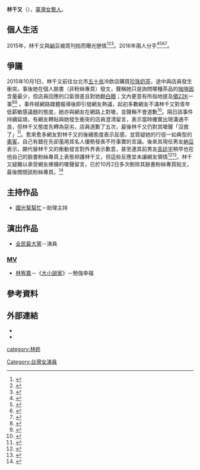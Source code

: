{{藝人
|類型 = 女藝人
|圖片 = Replace this image male.svg
|圖片尺寸 =
|圖片簡介 =
|羅馬拼音 =
|英文名 = Demi Lin 
|國籍 = {{ROC}}
|出生日期 ={{birth date and age|1992|11|17}}
|出生地點 ={{TWN}}
|逝世日期 =
|逝世地點 =
|職業 = [[藝人|藝人]]、[[主持人|主持人]]、[[模特兒|模特兒]]
|語言 = [[國語|國語]]  [[英語|英語]]
|教育程度 = {{USA}}加州二年制社區學院（De Anza community college）<br>{{USA}}加州州立大學長灘分校（California State University, Long Beach）
|配偶 =
|出道地點 =
|出道作 =[[我猜我猜我猜猜猜|我猜我猜我猜猜猜]]
|出道日期 =2008年
|代表作 =
|活躍年代 =2015年–2017年
|著名角色 =
|唱片公司 =
|經紀公司 =
|網站 =
|獎項 =
|IMDb =
}}

'''林千又'''（{{bd|1992年|11月17日}}），[[臺灣|臺灣]][[女藝人|女藝人]]。

== 個人生活 ==
2015年，林千又與[[林郁智|納豆]]被周刊拍而曝光戀情<ref>{{cite news | title = 納豆女友 被起底是辣模林千又 | publisher = 自由時報 | url = http://ent.ltn.com.tw/news/breakingnews/1316925 | date = 2015-05-14 | author = 牛貞懿 | accessdate = 2015-06-14 | language = zh-hant | archive-date = 2020-10-28 | archive-url = https://web.archive.org/web/20201028204709/https://ent.ltn.com.tw/news/breakingnews/1316925 | dead-url = no }}</ref><ref>{{cite news | title = 納豆女友身分被起底！ 被爆是《國光》超辣小模林千又 | publisher = 東森新聞 | url = http://www.ettoday.net/news/20150514/506439.htm | date = 2015-05-14 | author = 田暐瑋 | accessdate = 2015-06-14 | language = zh-hant | archive-date = 2015-09-06 | archive-url = https://web.archive.org/web/20150906203001/http://www.ettoday.net/news/20150514/506439.htm | dead-url = no }}</ref><ref>{{cite news | title = 納豆「從裡帥到外」 辣女友認證 | publisher = 自由時報 | url = http://ent.ltn.com.tw/news/breakingnews/1339416 | date = 2015-06-05 | accessdate = 2015-06-14 | language = zh-hant | archive-date = 2020-10-28 | archive-url = https://web.archive.org/web/20201028202155/https://ent.ltn.com.tw/news/breakingnews/1339416 | dead-url = no }}</ref>。2016年兩人分手<ref>{{cite news | title = 獨家／納豆與林千又分手了！ 原因竟然是... | publisher = 聯合報 | url = http://udn.com/news/story/7260/1614488 | date = 2016-04-07 | accessdate = 2016-04-09 | language = zh-hant | archive-date = 2020-10-20 | archive-url = https://web.archive.org/web/20201020070122/https://udn.com/news/story/7260/1614488 | dead-url = no }}</ref><ref>{{cite news | title = 納豆分手林千又 嘆「是時候休個假了」 | publisher = 自由時報 | url = http://ent.ltn.com.tw/news/breakingnews/1658364 | date = 2016-04-08 | accessdate = 2016-04-09 | language = zh-hant | archive-date = 2020-12-03 | archive-url = https://web.archive.org/web/20201203132516/https://ent.ltn.com.tw/news/breakingnews/1658364 | dead-url = no }}</ref><ref>{{cite news | title = 納豆認與林千又分手　竟是因為這件事 | publisher = 今日新聞 | url = http://www.nownews.com/n/2016/04/08/2056485 | date = 2016-04-08 | accessdate = 2016-04-09 | language = zh-hant | archive-date = 2017-01-12 | archive-url = https://web.archive.org/web/20170112194543/http://www.nownews.com/n/2016/04/08/2056485 | dead-url = no }}</ref><ref>{{cite news | title = 納豆林千又分手 還是朋友有聯絡 | publisher = 中央社 | url = http://www.cna.com.tw/news/amov/201604080248-1.aspx | date = 2016-04-08 | accessdate = 2016-04-09 | language = zh-hant | archive-date = 2017-01-12 | archive-url = https://web.archive.org/web/20170112205313/http://www.cna.com.tw/news/amov/201604080248-1.aspx | dead-url = no }}</ref>。

== 爭議 ==
2015年10月1日，林千又前往台北市[[五十岚|五十岚]]冷飲店購買[[珍珠奶茶|珍珠奶茶]]，途中與店員發生衝突。事後她在個人臉書（非粉絲專頁）發文，聲稱她只是詢問哪種茶品的[[咖啡因|咖啡因]]含量最少，但店員回應的口氣很差且對她翻[[白眼|白眼]]；文內更意有所指地提及[[大專畢業生至企業職場實習方案|領22K]]一事<ref>{{Cite web |url=http://www.appledaily.com.tw/realtimenews/article/new/20151001/703224 |title=蘋果日報即時新聞：納豆女友遭店員白眼　痛批「22K不到服務還這麼差」 |access-date=2015-10-02 |archive-date=2017-06-22 |archive-url=https://web.archive.org/web/20170622234839/http://www.appledaily.com.tw/realtimenews/article/new/20151001/703224 |dead-url=no }}</ref><ref>{{Cite web |url=http://star.ettoday.net/news/573256 |title=ETtoday東森娛樂星光雲：納豆女友林千又遭店員白眼　怒嗆領22K↓服務還那麼差 |access-date=2015-10-02 |archive-date=2020-10-26 |archive-url=https://web.archive.org/web/20201026052050/https://star.ettoday.net/news/573256 |dead-url=no }}</ref>
。事件經網路媒體報導後即引發網友熱議，起初多數網友不滿林千又對青年低薪敏感議題的態度，她亦與網友在網路上對嗆，並聲稱不會道歉<ref>{{Cite web |url=http://star.ettoday.net/news/573338 |title=ETtoday東森娛樂星光雲：抱怨領22K服務差　納豆女友「不會道歉」 |access-date=2015-10-02 |archive-date=2021-01-23 |archive-url=https://web.archive.org/web/20210123020523/https://star.ettoday.net/news/573338 |dead-url=no }}</ref>。隔日該事件持續延燒，有網友轉貼與她發生衝突的店員澄清留言，表示當時確實出現溝通不良，但林千又態度先轉為惡劣，店員道歉了五次，最後林千又仍對其嗆聲「沒救了」<ref>{{Cite web |url=http://star.ettoday.net/news/573420 |title=ETtoday東森娛樂星光雲：遭納豆女友怒嗆領22K服務差　男店員現身打臉反擊！ |access-date=2015-10-02 |archive-date=2020-11-24 |archive-url=https://web.archive.org/web/20201124220015/https://star.ettoday.net/news/573420 |dead-url=no }}</ref>。愈來愈多網友對林千又的後續態度表示反感，並質疑她的行徑一如典型的[[奧客|奧客]]，自己有錯在先卻濫用其名人優勢發表不符事實的言論。後來其現任男友[[林郁智|納豆]]表示，願代替林千又的衝動發言對外界表示歉意，甚至連其前男友[[高廷宇|高廷宇]]稍早也在他自己的臉書粉絲專頁上表態袒護林千又，但這些反應並未讓網友領情<ref>{{Cite web |url=http://www.appledaily.com.tw/realtimenews/article/new/20151002/703361 |title=蘋果日報即時新聞：納豆女友批店員認錯　關臉書舊愛相挺 |access-date=2015-10-02 |archive-date=2017-06-23 |archive-url=https://web.archive.org/web/20170623053434/http://www.appledaily.com.tw/realtimenews/article/new/20151002/703361 |dead-url=no }}</ref><ref>{{Cite web |url=http://star.ettoday.net/news/573538 |title=ETtoday東森娛樂星光雲：林千又抱怨文扯22K被譙翻　男友納豆代替道歉 |access-date=2015-10-02 |archive-date=2020-10-25 |archive-url=https://web.archive.org/web/20201025145203/https://star.ettoday.net/news/573538 |dead-url=no }}</ref>。林千又疑難以承受網友蜂擁的嗆聲留言，已於10月2日多次刪除其臉書粉絲專頁貼文，最後關閉該粉絲專頁。<ref>{{Cite web |url=http://star.ettoday.net/news/573615 |title=ETtoday東森娛樂星光雲：嗆店員領不到22K被轟爆！　納豆女友林千又急關臉書 |access-date=2015-10-02 |archive-date=2020-11-23 |archive-url=https://web.archive.org/web/20201123192652/https://star.ettoday.net/news/573615 |dead-url=no }}</ref>

== 主持作品 ==
* [[國光幫幫忙|國光幫幫忙]]－助理主持

==演出作品==
* [[全民最大黨|全民最大黨]]－演員

=== [[MV|MV]] ===
* [[林宥嘉|林宥嘉]]－《[[大小說家|大小說家]]》－勉強幸福

== 參考資料 ==
{{Reflist|30em}}

== 外部連結 ==
*{{facebook|千又-Demi-Love-Lin-Club-151530228281117/|千又 Demi Love Lin Club}}
*{{instagram|cocomademedomydream}}

[[category:林姓|category:林姓]]
[[Category:台灣女演員|Category:台灣女演員]]